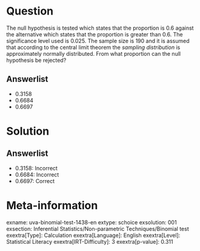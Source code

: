 Question
========

The null hypothesis is tested which states that the proportion is 0.6 against the alternative which states that the proportion is greater than 0.6. The significance level used is 0.025. The sample size is 190 and it is assumed that according to the central limit theorem the *sampling distribution* is approximately normally distributed. From what proportion can the null hypothesis be rejected?

Answerlist
----------

* 0.3158
* 0.6684
* 0.6697

Solution
========

Answerlist
----------

* 0.3158: Incorrect
* 0.6684: Incorrect
* 0.6697: Correct

Meta-information
================
exname: uva-binomial-test-1438-en
extype: schoice
exsolution: 001
exsection: Inferential Statistics/Non-parametric Techniques/Binomial test
exextra[Type]: Calculation
exextra[Language]: English
exextra[Level]: Statistical Literacy
exextra[IRT-Difficulty]: 3
exextra[p-value]: 0.311
